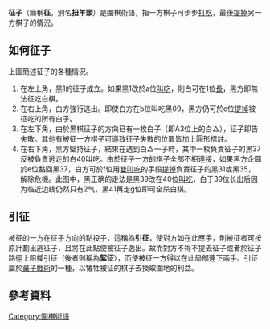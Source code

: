 '''征子'''（簡稱'''征'''，別名'''扭羊頭'''{{r|xc|page=25}}）是圍棋術語，指一方棋子可步步[[打吃|打吃]]，最後[[提_(圍棋)|提掉]]另一方棋子的情況。

==如何征子==
{{圍棋棋譜
<!--A  B  C  D  E  F  G  H  J  K  L  M  N  O  P  Q  R  S  T-->
  |  |  |  |  |  |  |  |  |  |  |  |  |  |  |  |  |09| B| C<!--19-->
  |  |  |  |  |  |  |  |  |  |  |  |  |  |  |  |05|08|10|11<!--18-->
  |  |  |  |  |b1|  |  |  |  |  |  |  |  |  |01|04|06|07|  <!--17-->
  |  |  |  | A| w| b|  |  |  | x|  |  |  | b| w|02|03|  |  <!--16-->
  |  |  |  | b| w| b|  |  |  |  |  |  |  | b| w| b|  |  |  <!--15-->
  |  |  |  |  | b|  |  |  |  |  |  |  |  |  | b|  |  |  |  <!--14-->
  |  |  |  |  |  |  |  |  |  |  |  |  |  |  |  |  |  |  |  <!--13-->
  |  |  |  |  |  |  |  |  |  |  |  |  |  |  |  |  |  |  |  <!--12-->
  |  |  |  |  |  |  |  |  |  |  |  |  |  |  |  |  |  |  |  <!--11-->
  |  |  |  | x|  |  |  |  |  | x|  |  |  |  |  | x|  |  |  <!--10-->
  |  |  |  |  |  |  |  |  |  |  |  |  |  |  |  |  |  |  |  <!--9-->
  |  |  |  |  |  |  |  |  |  |  |  |  |  |  |  |  |  |  |  <!--8-->
  |  |  |  |  |  |  |  |  |  |  |  |  |  |  |  |  |  |  |  <!--7-->
  |  |  |  | c| b|  |  |  |  |  |  |  |  |  | b|  |  |  |  <!--6-->
  |  |  | c| b| w| b|  |  |  |  |  |  |  | b| w| b|  |  |  <!--5-->
  |  | c| c| x| w| b|  |  |  | x|  |  |  | b| w|32|33| E|  <!--4-->
  |wT| c| c| c|21| c|  |  |  |  |  |  |  |  |31|34|36|37|wT<!--3-->
  | c| c| c| c| c|  |  |  |  |  |  |  |  |  | F|35|38|40|  <!--2-->
  | c| c| c| c|  |  |  |  |  |  |  |  |  |  |  |  |39| G|  <!--1-->
<!--A  B  C  D  E  F  G  H  J  K  L  M  N  O  P  Q  R  S  T-->|20}}

上圖簡述征子的各種情況。{{r|xc|page=25}}
# 在左上角，黑1的征子成立。如果黑1改於a位[[叫吃|叫吃]]，則白可在1位[[長_(圍棋)|長]]，黑方即無法征吃白棋。
# 在右上角，白方強行逃出。即使白方在b位叫吃黑09，黑方仍可於c位[[提_(圍棋)|提掉]]被征吃的所有白子。
# 在左下角，由於黑棋征子的方向已有一枚白子（即A3位上的白△），征子即告失敗。其他有被征一方棋子可導致征子失敗的位置皆加上圓形標註。
# 在右下角，黑方堅持征子，結果在遇到白△一子時，其中一枚負責征子的黑37反被負責逃走的白40叫吃。由於征子一方的棋子全部不相連接，如果黑方企圖於e位黏回黑37，白方可於f位用[[叫吃#雙叫吃|雙叫吃]]的手段[[提_(圍棋)|提掉]]負責征子的黑31或黑35，解除危機。此图中，黑正确的走法是黑39改在40位[[叫吃|叫吃]]，白于39位长出后因为临近边线仍然只有2气，黑41再走g位即可全杀白棋。

==引征==
{{main|引征}}

被征的一方在征子方向的點投子，這稱為'''引征'''，使對方如在此應手，則被征者可按原計劃出逃征子，且將在此點使被征子逸出。故而對方不得不提去征子或者於征子路徑上阻攔引征（後者則稱為'''絮征'''），而使被征一方得以在此局部連下兩手。引征屬於[[棄子戰術|棄子戰術]]的一種，以犧牲被征的棋子去換取圍地的利益。

==參考資料==
{{Reflist|refs=
<ref name="xc">{{cite book|title=圍棋（初級讀物合訂本）|url=https://archive.org/details/weiqichujiduwuhe0000duju|author=杜君果、杜維新|publisher=成都時代出版社|year=2003|origyear=1988|isbn=9787805481210|language=zh-cn}}</ref>
}}


{{圍棋術語}}

[[Category:圍棋術語|Category:圍棋術語]]
